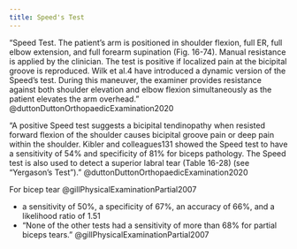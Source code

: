 ```yaml
---
title: Speed's Test
---
```


"Speed Test. The patient’s arm is positioned in shoulder flexion, full ER, full elbow extension, and full forearm supination (Fig. 16-74). Manual resistance is applied by the clinician. The test is positive if localized pain at the bicipital groove is reproduced. Wilk et al.4 have introduced a dynamic version of the Speed’s test. During this maneuver, the examiner provides resistance against both shoulder elevation and elbow flexion simultaneously as the patient elevates the arm overhead." @duttonDuttonOrthopaedicExamination2020

"A positive Speed test suggests a bicipital tendinopathy when resisted forward flexion of the shoulder causes bicipital groove pain or deep pain within the shoulder. Kibler and colleagues131 showed the Speed test to have a sensitivity of 54% and specificity of 81% for biceps pathology. The Speed test is also used to detect a superior labral tear (Table 16-28) (see “Yergason’s Test”)." @duttonDuttonOrthopaedicExamination2020


For bicep tear @gillPhysicalExaminationPartial2007

- a sensitivity of 50%, a specificity of 67%, an accuracy of 66%, and a likelihood ratio of 1.51
- "None of the other tests had a sensitivity of more than 68% for partial biceps tears." @gillPhysicalExaminationPartial2007